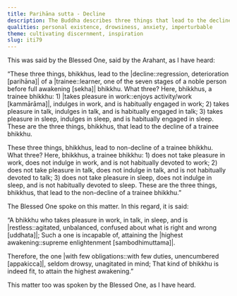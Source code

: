 ```yaml
---
title: Parihāna sutta - Decline
description: The Buddha describes three things that lead to the decline of a trainee bhikkhu and three things that lead to non-decline.
qualities: personal existence, drowsiness, anxiety, imperturbable
theme: cultivating discernment, inspiration
slug: iti79
---
```


This was said by the Blessed One, said by the Arahant, as I have heard:

“These three things, bhikkhus, lead to the |decline::regression, deterioration [parihāna]| of a |trainee::learner, one of the seven stages of a noble person before full awakening [sekha]| bhikkhu. What three? Here, bhikkhus, a trainee bhikkhu: 1) |takes pleasure in work::enjoys activity/work [kammārāma]|, indulges in work, and is habitually engaged in work; 2) takes pleasure in talk, indulges in talk, and is habitually engaged in talk; 3) takes pleasure in sleep, indulges in sleep, and is habitually engaged in sleep. These are the three things, bhikkhus, that lead to the decline of a trainee bhikkhu.

These three things, bhikkhus, lead to non-decline of a trainee bhikkhu. What three? Here, bhikkhus, a trainee bhikkhu: 1) does not take pleasure in work, does not indulge in work, and is not habitually devoted to work; 2) does not take pleasure in talk, does not indulge in talk, and is not habitually devoted to talk; 3) does not take pleasure in sleep, does not indulge in sleep, and is not habitually devoted to sleep. These are the three things, bhikkhus, that lead to the non-decline of a trainee bhikkhu.”

The Blessed One spoke on this matter. In this regard, it is said:

“A bhikkhu who takes pleasure in work, in talk,
in sleep, and is |restless::agitated, unbalanced, confused about what is right and wrong [uddhata]|;
Such a one is incapable of,
attaining the |highest awakening::supreme enlightenment [sambodhimuttama]|.

Therefore, the one |with few obligations::with few duties, unencumbered [appakicca]|,
seldom drowsy, unagitated in mind;
That kind of bhikkhu is indeed fit,
to attain the highest awakening.”

This matter too was spoken by the Blessed One, as I have heard.